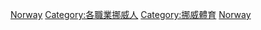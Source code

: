{{Catnav|頁面分類|社会|文化|体育|运动员|各国运动员}}
{{Catnav|頁面分類|社会|文化|体育|各國體育|挪威體育}}
{{Catnav|頁面分類|地理|国家|欧洲国家|挪威|挪威人|各职业挪威人}}
{{Catnav|頁面分類|人物|各職業人物|运动员|各国运动员}}
{{Catnav|頁面分類|人物|職業|按职业分类的各国人物|各职业挪威人}}
{{Catnav|頁面分類|人物|各國人物|挪威人|各职业挪威人}}

{{Commonscat|Sportspeople from Norway}}

[[Category:各國運動員|Norway]]
[[Category:各職業挪威人|Category:各職業挪威人]]
[[Category:挪威體育|Category:挪威體育]]
[[Category:歐洲運動員|Norway]]